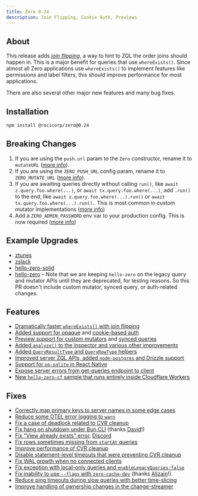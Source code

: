 ```yaml
---
title: Zero 0.24
description: Join Flipping, Cookie Auth, Previews
---
```


## About

This release adds [*join flipping*](/docs/reading-data#join-flipping), a way to hint to ZQL the order joins should happen in. This is a major benefit for queries that use `whereExists()`. Since almost all Zero applications use `whereExists()` to implement features like permissions and label filters, this should improve performance for most applications.

There are also several other major new features and many bug fixes.

## Installation

```bash
npm install @rocicorp/zero@0.24
```

## Breaking Changes

1. If you are using the `push.url` param to the `Zero` constructor, rename it to `mutateURL` ([more info](/docs/custom-mutators#custom-mutate-url)).
2. If you are using the `ZERO_PUSH_URL` config param, rename it to `ZERO_MUTATE_URL` ([more info](/docs/custom-mutators#custom-mutate-url)).
3. If you are awaiting queries directly without calling `run()`, like `await z.query.foo.where(...)`, or `await tx.query.foo.where(...)`, add `.run()` to the end, like `await z.query.foo.where(...).run()` or `await tx.query.foo.where(...).run()`.. This is most common in custom mutator implementations ([more info](/docs/reading-data#default-run))
4. Add a `ZERO_ADMIN_PASSWORD` env var to your production config. This is now required ([more info](/docs/zero-cache-config#admin-password))

## Example Upgrades

* [ztunes](https://github.com/rocicorp/ztunes/pull/23)
* [zslack](https://github.com/rocicorp/zslack/pull/12)
* [hello-zero-solid](https://github.com/rocicorp/hello-zero-solid/pull/27)
* [hello-zero](https://github.com/rocicorp/hello-zero/pull/50) – Note that we are keeping `hello-zero` on the legacy query and mutator APIs until they are deprecated, for testing reasons. So this PR doesn't include custom mutator, synced query, or auth-related changes.

## Features

- [Dramatically faster `whereExists()` with join flipping](/docs/reading-data#join-flipping)
- [Added support for opaque](/docs/auth#opaque-auth-tokens) and [cookie-based auth](/docs/auth#cookie-based-auth)
- [Preview support for custom mutators](/docs/custom-mutators#custom-mutate-url) and [synced queries](/docs/synced-queries#custom-get-queries-url)
- [Added `analyze()` to the inspector and various other improvements](/docs/debug/inspector#analyzing-queries)
- [Added `QueryResultType` and `QueryRowType` helpers](/docs/reading-data#type-helpers)
- [Improved server ZQL APIs, added `node-postgres` and Drizzle support](/docs/zql-on-the-server)
- [Support for `op-sqlite` in React Native](/docs/react-native#op-sqlite)
- [Expose server errors from get-queries endpoint to client](/docs/synced-queries#handling-errors)
- [New `hello-zero-cf` sample that runs entirely inside Cloudflare Workers](/docs/samples#hello-zero-cf)

## Fixes

- [Correctly map primary keys to server names in some edge cases](https://github.com/rocicorp/mono/pull/4857)
- [Reduce some OTEL error logging to `warn`](https://github.com/rocicorp/mono/pull/4867)
- [Fix a case of deadlock related to CVR cleanup](https://github.com/rocicorp/mono/pull/4877)
- [Fix hang on shutdown under Bun CLI](https://github.com/rocicorp/mono/pull/4854) (thanks [David](https://github.com/dpeek)!)
- [Fix "View already exists" error](https://github.com/rocicorp/mono/pull/4888), [Discord](https://discord.com/channels/830183651022471199/1415395645203812424/1415395649205305434)
- [Fix rows sometimes missing from `startAt` queries](https://github.com/rocicorp/mono/pull/4926)
- [Improve performance of CVR cleanup](https://github.com/rocicorp/mono/pull/4930)
- [Disable statement-level timeouts that were preventing CVR cleanup](https://github.com/rocicorp/mono/pull/4933)
- [Fix WAL growth when no connected clients](https://github.com/rocicorp/mono/pull/4954)
- [Fix exception with local-only queries and `enableLegacyQueries:false`](https://github.com/rocicorp/mono/pull/4967)
- [Fix inability to use `--flags` with `zero-cache-dev`](https://github.com/rocicorp/mono/pull/4966) (thanks [Alizain](https://github.com/alizain)!).
- [Reduce ping timeouts during slow queries with better time-slicing](https://github.com/rocicorp/mono/pull/4989)
- [Improve handling of ownership changes in the change-streamer](https://github.com/rocicorp/mono/pull/4994)
